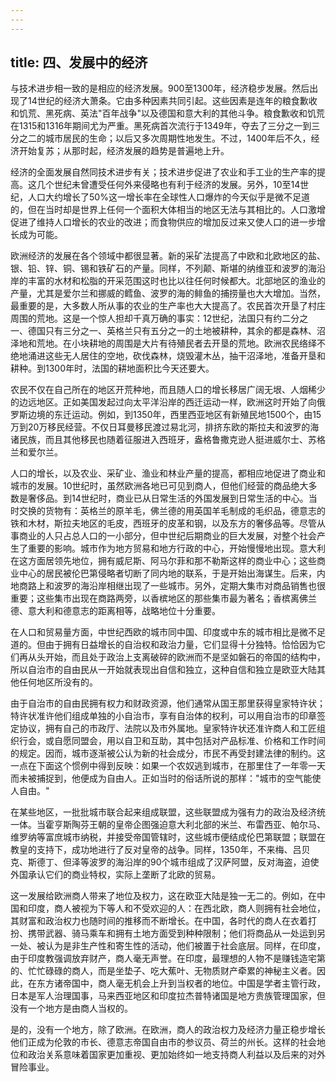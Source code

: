 ```yaml
---
---
---
```

title: 四、发展中的经济
---



与技术进步相一致的是相应的经济发展。900至1300年，经济稳步发展。然后出现了14世纪的经济大萧条。它由多种因素共同引起。这些因素是连年的粮食歉收和饥荒、黑死病、英法"百年战争"以及德国和意大利的其他斗争。粮食歉收和饥荒在1315和1316年期间尤为严重。黑死病首次流行于1349年，夺去了三分之一到三分之二的城市居民的生命；以后又多次周期性地发生。不过，1400年后不久，经济开始复苏；从那时起，经济发展的趋势是普遍地上升。

经济的全面发展自然同技术进步有关；技术进步促进了农业和手工业的生产率的提高。这几个世纪未曾遭受任何外来侵略也有利于经济的发展。另外，10至14世纪，人口大约增长了50%这一增长率在全球性人口爆炸的今天似乎是微不足道的，但在当时却是世界上任何一个面积大体相当的地区无法与其相比的。人口激增促进了维持人口增长的农业的改进；而食物供应的增加反过来又使人口的进一步增长成为可能。

欧洲经济的发展在各个领域中都很显著。新的采矿法提高了中欧和北欧地区的盐、银、铅、锌、铜、锡和铁矿石的产量。同样，不列颠、斯堪的纳维亚和波罗的海沿岸的丰富的水材和松脂的开采范围这时也比以往任何时候都大。北部地区的渔业的产量，尤其是爱尔兰和挪威的鳕鱼、波罗的海的鲱鱼的捕捞量也大大增加。当然，最重要的是，大多数人所从事的农业的生产率也大大提高了。农民首次开垦了村庄周围的荒地。这是一个惊人担却千真万确的事实：12世纪，法国只有约二分之一、德国只有三分之一、英格兰只有五分之一的土地被耕种，其余的都是森林、沼泽地和荒地。在小块耕地的周围是大片有待殖民者去开垦的荒地。欧洲农民络绎不绝地涌进这些无人居住的空地，砍伐森林，烧毁灌木丛，抽干沼泽地，准备开垦和耕种。到1300年时，法国的耕地面积比今天还要大。

农民不仅在自己所在的地区开荒种地，而且随人口的增长移居广阔无垠、人烟稀少的边远地区。正如美国发起过向太平洋沿岸的西迁运动一样，欧洲这时开始了向俄罗斯边境的东迁运动。例如，到1350年，西里西亚地区有新殖民地1500个，由15万到20万移民经营。不仅日耳曼移民渡过易北河，排挤东欧的斯拉夫和波罗的海诸民族，而且其他移民也随着征服进入西班牙，盎格鲁撒克逊人挺进威尔士、苏格兰和爱尔兰。

人口的增长，以及农业、采矿业、渔业和林业产量的提高，都相应地促进了商业和城市的发展。10世纪时，虽然欧洲各地已可见到商人，但他们经营的商品绝大多数是奢侈品。到14世纪时，商业已从日常生活的外国发展到日常生活的中心。当时交换的货物有：英格兰的原羊毛，佛兰德的用英国羊毛制成的毛织品，德意志的铁和木材，斯拉夫地区的毛皮，西班牙的皮革和钢，以及东方的奢侈品等。尽管从事商业的人只占总人口的一小部分，但中世纪后期商业的巨大发展，对整个社会产生了重要的影响。城市作为地方贸易和地方行政的中心，开始慢慢地出现。意大利在这方面居领先地位，拥有威尼斯、阿马尔菲和那不勒斯这样的商业中心；这些商业中心的居民被伦巴第侵略者切断了同内地的联系，于是开始出海谋生。后来，内地商路上和波罗的海沿岸相继出现了一些城市。另外，定期大集市对商品销售也很重要；这些集市出现在商路两旁，以香槟地区的那些集市最为著名；香槟离佛兰德、意大利和德意志的距离相等，战略地位十分重要。

在人口和贸易量方面，中世纪西欧的城市同中国、印度或中东的城市相比是微不足道的。但由于拥有日益增长的自治权和政治力量，它们显得十分独特。恰恰因为它们再从头开始，而且处于政治上支离破碎的欧洲而不是坚如磐石的帝国的结构中，所以自治市的自由民从一开始就表现出自信和独立，这种自信和独立是欧亚大陆其他任何地区所没有的。

由于自治市的自由民拥有权力和财政资源，他们通常从国王那里获得皇家特许状；特许状准许他们组成单独的小自治市，享有自治体的权利，可以用自治市的印章签定协议，拥有自己的市政厅、法院以及市外属地。皇家特许状还准许商人和工匠组织行会，或自愿同盟会，用以自卫和互助，其中包括对产品标准、价格和工作时间的规定。因而，城市逐渐被公认为新的社会成分，市民不再受封建法律的制约。这一点在下面这个惯例中得到反映：如果一个农奴逃到城市，在那里住了一年零一天而未被捕捉到，他便成为自由人。正如当时的俗话所说的那样："城市的空气能使人自由。"

在某些地区，一批批城市联合起来组成联盟，这些联盟成为强有力的政治及经济统一体。当霍亨斯陶芬王朝的皇帝企图强迫意大利北部的米兰、布雷西亚、帕尔马、维罗纳等富庶城市纳税，并接受帝国管辖时，这些城市便结成伦巴第联盟；联盟在教皇的支持下，成功地进行了反对皇帝的战争。同样，1350年，不来梅、吕贝克、斯德丁、但泽等波罗的海沿岸的90个城市组成了汉萨阿盟，反对海盗，迫使外国承认它们的商业特权，实际上垄断了北欧的贸易。

这一发展给欧洲商人带来了地位及权力，这在欧亚大陆是独一无二的。例如，在中国和印度，商人被视为下等人和不受欢迎的人：在西北欧，商人则拥有社会地位，其财富和政治权力也随时间的推移而不断增长。在中国，各时代的商人在衣着打扮、携带武器、骑马乘车和拥有土地方面受到种种限制；他们将商品从一处运到另一处、被认为是非生产性和寄生性的活动，他们被置于社会底层。同样，在印度，由于印度教强调放弃财产，商人毫无声誉。在印度，最理想的人物不是赚钱造宅第的、忙忙碌碌的商人，而是坐垫子、吃大蕉叶、无物质财产牵累的神秘主义者。因此，在东方诸帝国中，商人毫无机会上升到当权者的地位。中国是学者主管行政，日本是军人治理国事，马来西亚地区和印度拉杰普特诸国是地方贵族管理国家，但没有一个地方是由商人当权的。

是的，没有一个地方，除了欧洲。在欧洲，商人的政治权力及经济力量正稳步增长他们正成为伦敦的市长、德意志帝国自由市的参议员、荷兰的州长。这样的社会地位和政治关系意味着国家更加重视、更加始终如一地支持商人利益以及后来的对外冒险事业。